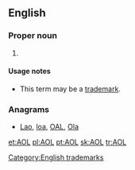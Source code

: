 ==English==
{{wikipedia}}

===Proper noun===
{{en-proper noun}}

# {{initialism of|{{w|America Online}}|lang=en}}

====Usage notes====
* This term may be a [[trademark]].

===Anagrams===
* [[Lao#English|Lao]], [[loa#English|loa]], [[OAL#English|OAL]], [[Ola#English|Ola]]

[[Category:English trademarks]]

[[et:AOL]]
[[pl:AOL]]
[[pt:AOL]]
[[sk:AOL]]
[[tr:AOL]]